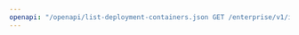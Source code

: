 ---
openapi: "/openapi/list-deployment-containers.json GET /enterprise/v1/io-cloud/caas/deployment/{deployment_id}/containers"
---
